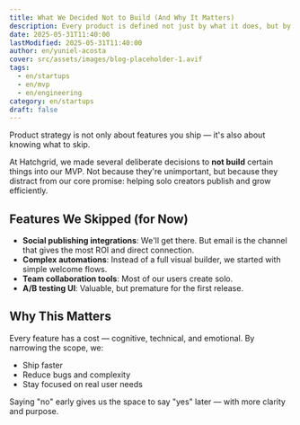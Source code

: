```yaml
---
title: What We Decided Not to Build (And Why It Matters)
description: Every product is defined not just by what it does, but by what it intentionally avoids. Here's what Hatchgrid leaves out, and the reasoning behind it.
date: 2025-05-31T11:40:00
lastModified: 2025-05-31T11:40:00
author: en/yuniel-acosta
cover: src/assets/images/blog-placeholder-1.avif
tags:
  - en/startups
  - en/mvp
  - en/engineering
category: en/startups
draft: false
---
```


Product strategy is not only about features you ship — it's also about knowing what to skip.

At Hatchgrid, we made several deliberate decisions to **not build** certain things into our MVP. Not because they're unimportant, but because they distract from our core promise: helping solo creators publish and grow efficiently.

## Features We Skipped (for Now)

- **Social publishing integrations**: We'll get there. But email is the channel that gives the most ROI and direct connection.
- **Complex automations**: Instead of a full visual builder, we started with simple welcome flows.
- **Team collaboration tools**: Most of our users create solo.
- **A/B testing UI**: Valuable, but premature for the first release.

## Why This Matters

Every feature has a cost — cognitive, technical, and emotional. By narrowing the scope, we:

- Ship faster  
- Reduce bugs and complexity  
- Stay focused on real user needs  

Saying "no" early gives us the space to say "yes" later — with more clarity and purpose.

